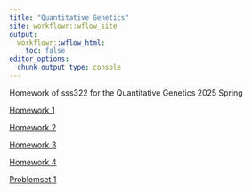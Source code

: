 ```yaml
---
title: "Quantitative Genetics"
site: workflowr::wflow_site
output:
  workflowr::wflow_html:
    toc: false
editor_options:
  chunk_output_type: console
---
```


Homework of sss322 for the Quantitative Genetics 2025 Spring

[Homework 1](HW1.html)


[Homework 2](MatrixAlgebra.html)


[Homework 3](Lab3_ProgrammingAlphaSimR.html)


[Homework 4](Lab4_DataForBreedingValue.html)


[Problemset 1](Problemset1.html)

